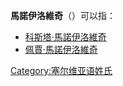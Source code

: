 '''馬諾伊洛維奇'''（{{Lang-sr|Манојловић}}）可以指：
* [[科斯塔·馬諾伊洛維奇|科斯塔·馬諾伊洛維奇]]
* [[佩賈·馬諾伊洛維奇|佩賈·馬諾伊洛維奇]]

{{Disambiguation|Cat=六字姓氏消歧义}}
[[Category:塞尔维亚语姓氏|Category:塞尔维亚语姓氏]]